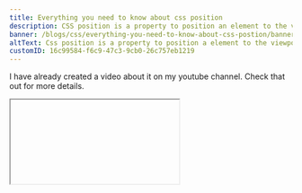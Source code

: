 ```yaml
---
title: Everything you need to know about css position
description: CSS position is a property to position an element to the viewport.
banner: /blogs/css/everything-you-need-to-know-about-css-postion/banner.png
altText: Css position is a property to position a element to the viewport.
customID: 16c99584-f6c9-47c3-9cb0-26c757eb1219
---
```


I have already created a video about it on my youtube channel. Check that out for more details.

<Iframe videoID="tO2KjMlor4o" />

If you like this video, please like share, and Subscribe to my channel.

To apply CSS position you need to use the `position` property. 
4 property to manipulate the position.
  - top
  - bottom
  - left
  - right

There are 5 types of CSS positions.


## Static

The static position is the default behavior. It is always positioned according to the normal flow of the page.

Note: header should be `static`. Sorry for my mistake.

![Alt Text](https://dev-to-uploads.s3.amazonaws.com/uploads/articles/psr8y0jwh0ezc9jn1fqu.png)

```html
  <h1>static</h1>
  <div class="outer__parent">outer parent
    <div class="parent">parent
	 <div class="children">children</div>
    </div>
  </div>
```

```CSS
  * {
    color: #fff;
  }
  h1 {
    color: #000;
    font-size: 2rem;
    margin-bottom: 2rem;
  }
  .outer__parent {
    background: #00f;
    width: 50vw;
    height: 50vh;
    padding: 1rem;
    font-size: 1.5rem;
  }
  .parent {
    background: #f00;
    height: 30vh;
    margin-top: 1rem;
  }
  .children {
    background: #0ff;
    height: 10vh;
    color: #000;
    margin-top: 1rem;
  }

```

## Relative
The relative position is almost the same as the Static position. But you can change the position from its normal position with the 4properties mentioned above.

![Alt Text](https://dev-to-uploads.s3.amazonaws.com/uploads/articles/o5uv9dk3ztwsa3n599uf.png)

```css
  .children {
    background: #0ff;
    height: 10vh;
    color: #000;
    margin-top: 1rem;
    position: relative;
    top: 20px;
    left: 300px;
  }

```

## Absolute
Unlike the `relative` position, it will be positioned relative to its nearest relative parent. If it doesn't find any, then it will be positioned to document the body. It will be removed from the flow of the webpage. It will be also be scrolled with other elements.

![Alt Text](https://dev-to-uploads.s3.amazonaws.com/uploads/articles/7q9svwa2ck13aarx1xmv.png)

 without relative parent
```css
  .children {
    background: #0ff;
    height: 10vh;
    color: #000;
    margin-top: 1rem;
    position: absolute;
    top: 20px;
    left: 300px;
  }

```

![Alt Text](https://dev-to-uploads.s3.amazonaws.com/uploads/articles/j6h8jkwhebcatnvlsynl.png)

with relative parent
```css 
  .parent {
    background: #f00;
    height: 30vh;
    margin-top: 1rem;
    position: relative;
  }
  .children {
    background: #0ff;
    height: 10vh;
    color: #000;
    margin-top: 1rem;
    position: absolute;
    top: 20px;
    left: 300px;
  }

```

## Fixed
`fixed` is similar to `absolute` with some difference. It will be positioned relative to the document body. It will stay fixed inside the viewport and will never be scrolled.

![Alt Text](https://dev-to-uploads.s3.amazonaws.com/uploads/articles/b98l6qb5encu9sh3fekg.GIF)

```css
  .children {
    background: #0ff;
    height: 10vh;
    color: #000;
    margin-top: 1rem;
    position: fixed;
    top: 20px;
    left: 15%;
  }
```

## Sticky
A sticky element toggles between `relative` and `fixed`. It will stay at `relative` first. When it will be scrolled down or up, it will meet an offset(the position that you will give). Then it turns it to fix. If the parent is passed from the viewport it will also be scrolled. If the parent is the document body. Then it will always stay fixed.

![Alt Text](https://dev-to-uploads.s3.amazonaws.com/uploads/articles/jrvfpmo82va6j68t16sn.GIF)t

```css
  .children {
  background: #0ff;
  height: 10vh;
  color: #000;
  margin-top: 1rem;
  position: sticky;
  top: 20px;
}

```



